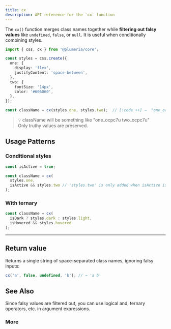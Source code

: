 ```yaml
---
title: cx
description: API reference for the `cx` function
---
```


The `cx()` function merges class names together while **filtering out falsy values** like `undefined`, `false`, or `null`. It is useful when conditionally combining styles.

```ts title="TypeScript"
import { css, cx } from '@plumeria/core';

const styles = css.create({
  one: {
    display: 'flex',
    justifyContent: 'space-between',
  },
  two: {
    fontSize: '14px',
    color: '#606060',
  },
});

const className = cx(styles.one, styles.two);  // [!code ++] →  "one_ocpc7u two_ocpc7u"
```

> 💡 className will be something like "one_ocpc7u two_ocpc7u"  
> Only truthy values are preserved.

## Usage Patterns

### Conditional styles

```ts
const isActive = true;

const className = cx(
  styles.one,
  isActive && styles.two // 'styles.two' is only added when isActive is true
);
```

### With ternary

```ts
const className = cx(
  isDark ? styles.dark : styles.light,
  isHovered && styles.hovered
);
```

---

## Return value
Returns a single string of space-separated class names, ignoring falsy inputs:

```ts
cx('a', false, undefined, 'b'); // → 'a b'
```


## See Also

<Callout title="Good to know">
  Since falsy values are filtered out, you can use logical and, ternary
  operators, etc. in argument expressions.
</Callout>

### More

<Cards>
  <Card title="See more about css.create" href="/docs/create" />
  <Card title="See more about css.pseudo" href="/docs/pseudo" />
</Cards>
